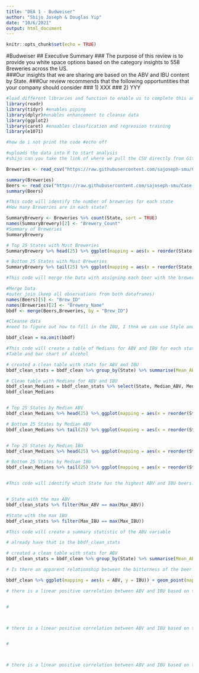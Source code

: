 ```yaml
---
title: "DEA 1 - Budweiser"
author: "Shijo Joseph & Douglas Yip"
date: "10/6/2021"
output: html_document
---
```


```r
knitr::opts_chunk$set(echo = TRUE)
```

#Budweiser
## Executive Summary
### The purpose of this review is to provide you white space options based on the category insights to 558 Breweries across the US.  
###Our insights that we are sharing are based on the ABV and IBU content by State.
###Our review recommends that the following  opportuntities that your company should consider
###   1) XXX
###   2) YYY

```r
#load different libraries and function to enable us to complete this analysis
library(readr)
library(tidyr) #enables piping
library(dplyr)#enables enhancement to cleanse data
library(ggplot2)
library(caret) #enaables classfication and regression training
library(e1071)

#how do i not print the code #echo off

```

```r
#uploads the data into R to start analysis
#shijo can you take the link of where we pull the CSV directly from Github?

Breweries <- read_csv("https://raw.githubusercontent.com/sajoseph-smu/Case-Study-1---Budwieser/main/Breweries.csv", show_col_types = FALSE) 

summary(Breweries)
Beers <- read_csv("https://raw.githubusercontent.com/sajoseph-smu/Case-Study-1---Budwieser/main/Beers.csv", show_col_types = FALSE)
summary(Beers)

```




```r
#This code will identify the number of breweries for each state
#How many Breweries are in each state?

SummaryBrewery <- Breweries %>% count(State, sort = TRUE)
names(SummaryBrewery)[2] <- "Brewery_Count"
#Summary of Breweries 
SummaryBrewery

# Top 25 States with Most Breweries
SummaryBrewery %>% head(25) %>% ggplot(mapping = aes(x = reorder(State,-Brewery_Count), y = Brewery_Count, fill = State)) + geom_bar(stat = 'identity') + ggtitle("Top 25 States by Brewery Count") + xlab("States") + ylab("Brewery Count") +geom_text(aes(label = format(Brewery_Count,big.mark =',')), position = position_dodge(width = .9), vjust = -.25)

# Bottom 25 States with Most Breweries
SummaryBrewery %>% tail(25) %>% ggplot(mapping = aes(x = reorder(State,Brewery_Count), y = Brewery_Count, fill = State)) + geom_bar(stat = 'identity') + ggtitle("Bottom 25 States by Brewery Count") + xlab("States") + ylab("Brewery Count") +geom_text(aes(label = format(Brewery_Count,big.mark =',')), position = position_dodge(width = .9), vjust = -.25)

```


```r
#This code will merge the Data with assigning each beer with the brewery and location

#Merge Data
#outer join (keep all observations from both dataframes)
names(Beers)[5] <- "Brew_ID"
names(Breweries)[2] <- "Brewery_Name"
bbdf <- merge(Beers,Breweries, by = "Brew_ID")

#Cleanse data
#need to figure out how to fill in the IBU, I thnk we can use Style and ABV to formulate the IBU for those empty spots

bbdf_clean = na.omit(bbdf)
```

```r
#This code will create a table of Medians for ABV and IBU for each state and graphically display a bar chart (how would a bar chart do that? wouldn't a box plot be better? Question to ask)
#Table and bar chart of alcohol

# created a clean table with stats for ABV and IBU
bbdf_clean_stats = bbdf_clean %>% group_by(State) %>% summarise(Mean_ABV=mean(ABV), Max_ABV=max(ABV), Min_ABV=min(ABV), Median_ABV=median(ABV), Std_ABV=sd(ABV),Mean_IBU=mean(IBU), Max_IBU=max(IBU), Min_IBU=min(IBU), Median_IBU=median(IBU), Std_IBU=sd(IBU))

# Clean table with Medians for ABV and IBU
bbdf_clean_Medians = bbdf_clean_stats %>% select(State, Median_ABV, Median_IBU)
bbdf_clean_Medians


# Top 25 States by Median ABV
bbdf_clean_Medians %>% head(25) %>% ggplot(mapping = aes(x = reorder(State,Median_ABV), y = Median_ABV, fill = State)) + geom_bar(stat = 'identity') + ggtitle("Top 25 States by Median ABV") + xlab("States") + ylab("ABV") +ylim(0,.08) +geom_text(aes(label = format(Median_ABV,big.mark =',')), position = position_dodge(width = .6), hjust = -.25) + coord_flip()

# Bottom 25 States by Median ABV
bbdf_clean_Medians %>% tail(25) %>% ggplot(mapping = aes(x = reorder(State,-Median_ABV), y = Median_ABV, fill = State)) + geom_bar(stat = 'identity') + ggtitle("Bottom 25 States by Median ABV") + xlab("States") + ylab("ABV") +ylim(0,.08) +geom_text(aes(label = format(Median_ABV,big.mark =',')), position = position_dodge(width = .6), hjust = -.25) + coord_flip()


# Top 25 States by Median IBU
bbdf_clean_Medians %>% head(25) %>% ggplot(mapping = aes(x = reorder(State,Median_IBU), y = Median_IBU, fill = State)) + geom_bar(stat = 'identity') + ggtitle("Top 25 States by Median IBU") + xlab("States") + ylab("IBU") +ylim(0,70) +geom_text(aes(label = format(Median_IBU,big.mark =',')), position = position_dodge(width = .6), hjust = -.25) + coord_flip()

# Bottom 25 States by Median IBU
bbdf_clean_Medians %>% tail(25) %>% ggplot(mapping = aes(x = reorder(State,-Median_IBU), y = Median_IBU, fill = State)) + geom_bar(stat = 'identity') + ggtitle("Bottom 25 States by Median IBU") + xlab("States") + ylab("IBU") +ylim(0,70) +geom_text(aes(label = format(Median_IBU,big.mark =',')), position = position_dodge(width = .6), hjust = -.25) + coord_flip()



```

```r
#This code will identify which State has the highest ABV and IBU beers.


# State with the max ABV
bbdf_clean_stats %>% filter(Max_ABV == max(Max_ABV))

#State with the max IBU
bbdf_clean_stats %>% filter(Max_IBU == max(Max_IBU))

```

```r
#This code will create a summary statistic of the ABV variable

# already have that in the bbdf_clean_stats 

# created a clean table with stats for ABV 
bbdf_clean_stats = bbdf_clean %>% group_by(State) %>% summarise(Mean_ABV=mean(ABV), Max_ABV=max(ABV), Min_ABV=min(ABV), Median_ABV=median(ABV), Std_ABV=sd(ABV))


```


```r
# Is there an apparent relationship between the bitterness of the beer and its alcoholic content? Draw a scatter plot.  Make your best judgment of a relationship and EXPLAIN your answer

bbdf_clean %>% ggplot(mapping = aes(x = ABV, y = IBU)) + geom_point(mapping = aes(x = ABV, y = IBU, color = State), position = "jitter") +  geom_smooth(method='lm', formula= y~x) + ggtitle("ABV vs IBU") + xlab("ABV") + ylab("IBU") 

# there is a linear positive correlation between ABV and IBU based on the linear model of the data set.



```

```r


# 



# there is a linear positive correlation between ABV and IBU based on the linear model of the data set.



```


```r


# 



# there is a linear positive correlation between ABV and IBU based on the linear model of the data set.



```